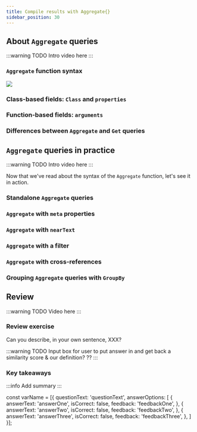 ```yaml
---
title: Compile results with Aggregate{}
sidebar_position: 30
---
```


## About `Aggregate` queries

:::warning TODO
Intro video here
:::

### `Aggregate` function syntax

![](../../tmp_images/a_person_holding_a_magnifying_glass_at_computer_screen_with_code_0_short.png)

### Class-based fields: `Class` and `properties`

### Function-based fields: `arguments`

### Differences between `Aggregate` and `Get` queries

<Quiz questions={varName} />

## `Aggregate` queries in practice

:::warning TODO
Intro video here
:::

Now that we've read about the syntax of the `Aggregate` function, let's see it in action.

### Standalone `Aggregate` queries

### `Aggregate` with `meta` properties

### `Aggregate` with `nearText`

### `Aggregate` with a filter

### `Aggregate` with cross-references

### Grouping `Aggregate` queries with `GroupBy`

<Quiz questions={varName} />

## Review

:::warning TODO
Video here
:::

### Review exercise

Can you describe, in your own sentence, XXX?

:::warning TODO
Input box for user to put answer in and get back a similarity score & our definition?
??
:::

### Key takeaways

:::info
Add summary
:::

const varName = [{
  questionText: 'questionText',
  answerOptions: [
    {
      answerText: 'answerOne',
      isCorrect: false,
      feedback: 'feedbackOne',
    },
    {
      answerText: 'answerTwo',
      isCorrect: false,
      feedback: 'feedbackTwo',
    },
    {
      answerText: 'answerThree',
      isCorrect: false,
      feedback: 'feedbackThree',
    },
  ]
}];
